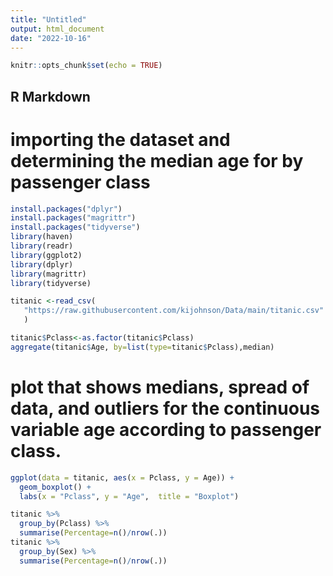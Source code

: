 ```yaml
---
title: "Untitled"
output: html_document
date: "2022-10-16"
---
```


```r
knitr::opts_chunk$set(echo = TRUE)
```

## R Markdown

# importing the dataset and determining the median age for by passenger class
```r
install.packages("dplyr")
install.packages("magrittr")
install.packages("tidyverse")
library(haven)
library(readr)
library(ggplot2)
library(dplyr)
library(magrittr)
library(tidyverse)

titanic <-read_csv(
   "https://raw.githubusercontent.com/kijohnson/Data/main/titanic.csv"
   )
```
```r

titanic$Pclass<-as.factor(titanic$Pclass) 
aggregate(titanic$Age, by=list(type=titanic$Pclass),median)


```
# plot that shows medians, spread of data, and outliers for the continuous variable age according to passenger class. 
```r

ggplot(data = titanic, aes(x = Pclass, y = Age)) +
  geom_boxplot() +
  labs(x = "Pclass", y = "Age",  title = "Boxplot")


```


```r

titanic %>% 
  group_by(Pclass) %>% 
  summarise(Percentage=n()/nrow(.))
titanic %>% 
  group_by(Sex) %>% 
  summarise(Percentage=n()/nrow(.))



```
